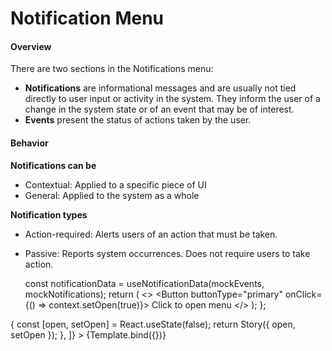 

<Meta title="Components/Notifications/Notification Menu" component={NotificationMenu} />

# Notification Menu

#### Overview

There are two sections in the Notifications menu:

- **Notifications** are informational messages and are usually not tied directly to user input or activity in the system. They inform the user of a change in the system state or of an event that may be of interest.
- **Events** present the status of actions taken by the user.

#### Behavior

**Notifications can be**

- Contextual: Applied to a specific piece of UI
- General: Applied to the system as a whole

**Notification types**

- Action-required: Alerts users of an action that must be taken.
- Passive: Reports system occurrences. Does not require users to take action.

  const notificationData = useNotificationData(mockEvents, mockNotifications);
  return (
    <>
      <Button buttonType="primary" onClick={() => context.setOpen(true)}>
        Click to open menu
      </Button>
      <NotificationMenu
        open={context.open}
        data={notificationData}
      />
    </>
  );
};

<Canvas>
  <Story
    name="Notification Menu"
    decorators={[
      (Story) => {
        const [open, setOpen] = React.useState(false);
        return Story({ open, setOpen });
      },
    ]}
  >
    {Template.bind({})}
  </Story>
</Canvas>
